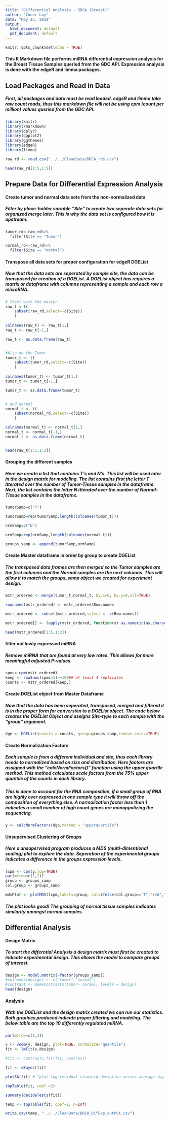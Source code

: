 ```yaml
---
title: "Differential Analysis - BRCA (Breast)"
author: "Conor Loy"
date: "May 25, 2018"
output:
  html_document: default
  pdf_document: default
---
```


```r
knitr::opts_chunk$set(echo = TRUE)
```

#### This R Markdown file performs miRNA differential expression analysis for the Breast Tissue Samples queried from the GDC API. Expression analysis is done with the edgeR and limma packages.


## Load Packages and Read in Data


##### First, all packages and data must be read loaded. edgeR and limma take raw count reads, thus this markdown file will not be using cpm (count per million) values queried from the GDC API.

```r
library(knitr)
library(rmarkdown)
library(dplyr)
library(ggplot2)
library(ggthemes)
library(edgeR)
library(limma)

raw_rd <- read.csv("../../CleanData/BRCA_rds.csv")

head(raw_rd[1:5,1:5])
```


## Prepare Data for Differential Expression Analysis

#### Create tumor and normal data sets from the non-normalized data

##### Filter by place-holder variable "Site" to create two seperate data sets for organized merge later. This is why the data set is configured how it is upstream.


```r
tumor_rd<-raw_rd%>%
  filter(Site == "Tumor")

normal_rd<-raw_rd%>%
  filter(Site == "Normal")
```


#### Transpose all data sets for proper configuration for edgeR DGEList

##### Now that the data sets are seperated by sample site, the data can be transposed for creation of a DGEList. A DGEList object has requires a matrix or dataframe with columns representing a sample and each row a microRNA.


```r
# Start with the master
raw_t <-t(
    subset(raw_rd,select=-c(Site))
    )
  
colnames(raw_t) <- raw_t[1,]
raw_t <- raw_t[-1,]

raw_t <- as.data.frame(raw_t)


#Also do the Tumor
tumor_t <- t(
    subset(tumor_rd,select=-c(Site))
    )
  
colnames(tumor_t) <- tumor_t[1,]
tumor_t <- tumor_t[-1,]

tumor_t <- as.data.frame(tumor_t)


# and Normal 
normal_t <- t(
    subset(normal_rd,select=-c(Site))
    )

colnames(normal_t) <- normal_t[1,]
normal_t <- normal_t[-1,]
normal_t <- as.data.frame(normal_t)


head(raw_t[1:5,1:2])
```


#### Grouping the different samples

##### Here we create a list that contains T's and N's. This list will be used later in the design matrix for modeling. The list contains first the letter T itterated over the number of Tumor-Tissue samples in the dataframe. Next, the list contains the letter N itterated over the number of Normal-Tissue samples in the dataframe.


```r
tumorSamp=c("T")

tumorSamp=rep(tumorSamp,length(colnames(tumor_t)))

nrmSamp=c("N")

nrmSamp=rep(nrmSamp,length(colnames(normal_t)))

groups_samp <- append(tumorSamp,nrmSamp)
```


#### Create Master dataframe in order by group to create DGEList

##### The transposed data frames are then merged so the Tumor samples are the first columns and the Normal samples are the next columns. This will allow it to match the groups_samp object we created for experiment design.


```r
mstr_ordered <- merge(tumor_t,normal_t, by.x=0, by.y=0,all=TRUE)

rownames(mstr_ordered) <- mstr_ordered$Row.names

mstr_ordered <- subset(mstr_ordered,select = -c(Row.names))

mstr_ordered[] <- lapply(mstr_ordered, function(x) as.numeric(as.character(x)))

head(mstr_ordered[1:5,1:2])
```


#### filter out lowly expressed miRNA

##### Remove miRNA that are found at very low rates. This allows for more meaningful adjusted P-values.


```r
cpms<-cpm(mstr_ordered)
keep <- rowSums(cpms>1)>=100## at least 4 replicates
counts <- mstr_ordered[keep,]
```


#### Create DGEList object from Master Dataframe

##### Now that the data has been seperated, transposed, merged and filtered it is in the proper form for conversion to a DGEList object. The code below creates the DGEList Object and assigns Site-type to each sample with the "group" argument.


```r
dge <- DGEList(counts = counts, group=groups_samp,remove.zeros=TRUE)
```


#### Create Normalization Factors

##### Each sample is from a different individual and site, thus each library needs to normalized based on size and distribution. Here factors are assigned with the "calcNormFactors()" function using the upper quartile method. This method calculates scale factors from the 75% upper quantile of the counts in each library.  

##### This is done to account for the RNA composition, if a small group of RNA are highly over expressed in one sample type it will throw off the composition of everything else. A normalization factor less than 1 indicates a small number of high count genes are monoppolizing the sequencing.
  

```r
y <- calcNormFactors(dge,method = "upperquartile")
```


#### Unsupervised Clustering of Groups 

##### Here a unsupervised program produces a MDS (multi-dimentional scaling) plot to explore the data. Seperation of the experimental groups indicates a difference in the groups expression levels.


```r
lcpm <- cpm(y,log=TRUE)
par(mfrow=c(1,2))
group <- groups_samp
col.group <- groups_samp

mdsPlot <- plotMDS(lcpm,labels=group, col=ifelse(col.group=="T","red","blue"))
```


##### The plot looks good! The grouping of normal tissue samples indicates similarity amongst normal samples.


## Differential Analysis 

#### Design Matrix

##### To start the differntial Analysis a design matrix must first be created to indicate experimental design. This allows the model to compare groups of interest.


```r
design <- model.matrix(~factor(groups_samp))
#colnames(design) <- c("tumor","normal")
#contrast <- makeContrasts(tumor- normal, levels = design)
head(design)
```


#### Analysis

##### With the DGEList and the design matrix created we can run our statistics. Both graphics produced indicate proper filtering and modeling. The below table are the top 10 differently regulated miRNA.


```r
par(mfrow=c(1,2))

v <- voom(y, design, plot=TRUE, normalize="quantile")
fit <- lmFit(v,design)

#fit <- contrasts.fit(fit, contrast)

fit <- eBayes(fit)

plotSA(fit) # "plot log residual standard deviation versus average log expression for a fitted microarray linear model"

topTable(fit, coef =2)
```



```r
summary(decideTests(fit))

temp <- topTable(fit, coef=2, n=Inf)

write.csv(temp, "../../CleanData/BRCA_DifExp_outPut.csv")
```